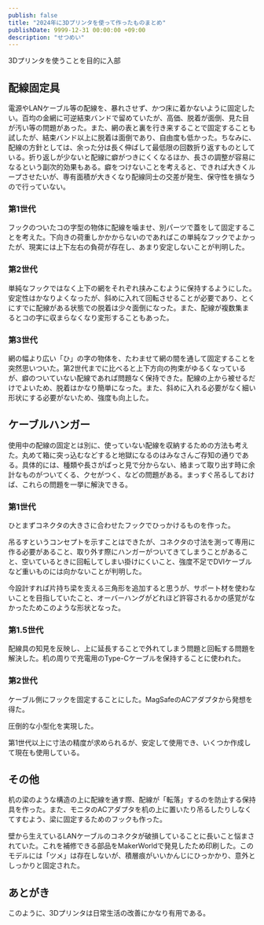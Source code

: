 ```yaml
---
publish: false
title: "2024年に3Dプリンタを使って作ったものまとめ"
publishDate: 9999-12-31 00:00:00 +09:00
description: "せつめい"
---
```


3Dプリンタを使うことを目的に入部

## 配線固定具

電源やLANケーブル等の配線を、暴れさせず、かつ床に着かないように固定したい。百均の金網に可逆結束バンドで留めていたが、高価、脱着が面倒、見た目が汚い等の問題があった。また、網の表と裏を行き来することで固定することも試したが、結束バンド以上に脱着は面倒であり、自由度も低かった。ちなみに、配線の方針としては、余った分は長く伸ばして最低限の回数折り返すものとしている。折り返しが少ないと配線に癖がつきにくくなるほか、長さの調整が容易になるという副次的効果もある。癖をつけないことを考えると、できれば大きくループさせたいが、専有面積が大きくなり配線同士の交差が発生、保守性を損なうので行っていない。

<Tweet id="1735297824055849342" />

### 第1世代

フックのついたコの字型の物体に配線を噛ませ、別パーツで蓋をして固定することを考えた。下向きの荷重しかかからないのであればこの単純なフックでよかったが、現実には上下左右の負荷が存在し、あまり安定しないことが判明した。

<Tweet id="1800455077247021101" hideThread />


### 第2世代

単純なフックではなく上下の網をそれぞれ挟みこむように保持するようにした。安定性はかなりよくなったが、斜めに入れて回転させることが必要であり、とくにすでに配線がある状態での脱着は少々面倒になった。また、配線が複数集まるとコの字に収まらなくなり変形することもあった。

<Tweet id="1804517800826007916" hideThread />

### 第3世代

網の幅より広い「ひ」の字の物体を、たわませて網の間を通して固定することを突然思いついた。第2世代までに比べると上下方向の拘束がゆるくなっているが、癖のついていない配線であれば問題なく保持できた。配線の上から被せるだけでよいため、脱着はかなり簡単になった。また、斜めに入れる必要がなく細い形状にする必要がないため、強度も向上した。

<Tweet id="1868449127291609233" hideThread />

## ケーブルハンガー

使用中の配線の固定とは別に、使っていない配線を収納するための方法も考えた。丸めて箱に突っ込むなどすると地獄になるのはみなさんご存知の通りである。具体的には、種類や長さがぱっと見で分からない、絡まって取り出す時に余計なものがついてくる、クセがつく、などの問題がある。まっすぐ吊るしておけば、これらの問題を一挙に解決できる。

### 第1世代

ひとまずコネクタの大きさに合わせたフックでひっかけるものを作った。

吊るすというコンセプトを示すことはできたが、コネクタの寸法を測って専用に作る必要があること、取り外す際にハンガーがついてきてしまうことがあること、空いているときに回転してしまい掛けにくいこと、強度不足でDVIケーブルなど重いものには向かないことが判明した。

今設計すれば片持ち梁を支える三角形を追加すると思うが、サポート材を使わないことを目指していたこと、オーバーハングがどれほど許容されるかの感覚がなかったためこのような形状となった。

### 第1.5世代

配線具の知見を反映し、上に延長することで外れてしまう問題と回転する問題を解決した。机の周りで充電用のType-Cケーブルを保持することに使われた。

### 第2世代

ケーブル側にフックを固定することにした。MagSafeのACアダプタから発想を得た。

圧倒的な小型化を実現した。

第1世代以上に寸法の精度が求められるが、安定して使用でき、いくつか作成して現在も使用している。

## その他

机の梁のような構造の上に配線を通す際、配線が「転落」するのを防止する保持具を作った。また、モニタのACアダプタを机の上に置いたり吊るしたりしなくてすむよう、梁に固定するためのフックも作った。

<Tweet id="1867846559159005239" />

壁から生えているLANケーブルのコネクタが破損していることに長いこと悩まされていた。これを補修できる部品をMakerWorldで発見したため印刷した。このモデルには「ツメ」は存在しないが、積層痕がいいかんじにひっかかり、意外としっかりと固定された。

<OGPCard url="https://makerworld.com/en/models/446389" />
<Tweet id="1867736438248550521" hideThread />

## あとがき

このように、3Dプリンタは日常生活の改善にかなり有用である。